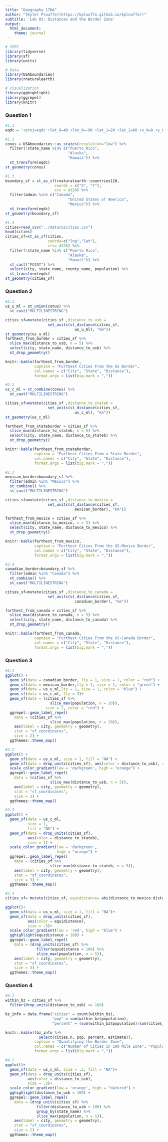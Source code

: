 ```yaml
---
title: "Geography 176A"
author: "[Kyler Plouffe](https://kplouffe.github.io/kplouffe/)"
subtitle: 'Lab 03: Distances and the Border Zone'
output:
  html_document:
    theme: journal
---
```


```r
# SPDS
library(tidyverse)
library(sf)
library(units)

# Data
library(USAboundaries)
library(rnaturalearth)

# Visualization
library(gghighlight)
library(ggrepel)
library(knitr)
```

### Question 1
```r
#1.1
eqdc = '+proj=eqdc +lat_0=40 +lon_0=-96 +lat_1=20 +lat_2=60 +x_0=0 +y_0=0 +datum=NAD83 +units=m +no_defs'

#1.2
conus = USAboundaries::us_states(resolution="low") %>%
  filter(!state_name %in% c("Puerto Rico",
                            "Alaska",
                            "Hawaii")) %>% 
  st_transform(eqdc)
st_geometry(conus)

#1.3
boundary_sf = st_as_sf(rnaturalearth::countries110, 
                      coords = c("X", "Y"), 
                      crs = 4326) %>% 
  filter(admin %in% c("Canada",
                            "United States of America",
                            "Mexico")) %>% 
  st_transform(eqdc)
st_geometry(boundary_sf)

#1.4
cities=read_csv("../data/uscities.csv")
head(cities)
cities_sf=st_as_sf(cities,
                   coords=c("lng","lat"),
                   crs= 4326) %>% 
  filter(!state_name %in% c("Puerto Rico",
                            "Alaska",
                            "Hawaii")) %>% 
  st_cast("POINT") %>% 
  select(city, state_name, county_name, population) %>% 
  st_transform(eqdc)
st_geometry(cities_sf)
```

### Question 2
```r
#2.1
us_u_ml = st_union(conus) %>%
  st_cast("MULTILINESTRING") 

cities_sf=mutate(cities_sf ,distance_to_usb = 
                   set_units(st_distance(cities_sf, 
                               us_u_ml), "km"))
st_geometry(us_u_ml)
farthest_from_border = cities_sf %>% 
  slice_max(distance_to_usb, n = 5) %>% 
  select(city, state_name, distance_to_usb) %>% 
  st_drop_geometry()

knitr::kable(farthest_from_border, 
             caption = "Furthest Cities From the US Border",
             col.names = c("City", "State", "Distance"),
             format.args = list(big.mark = ","))

#2.2
us_c_ml = st_combine(conus) %>%
  st_cast("MULTILINESTRING") 

cities_sf=mutate(cities_sf ,distance_to_stateb = 
                   set_units(st_distance(cities_sf, 
                               us_c_ml), "km"))
st_geometry(us_c_ml)

farthest_from_stateborder = cities_sf %>% 
  slice_max(distance_to_stateb, n = 5) %>% 
  select(city, state_name, distance_to_stateb) %>% 
  st_drop_geometry()

knitr::kable(farthest_from_stateborder, 
             caption = "Furthest Cities From a State Border",
             col.names = c("City", "State", "Distance"),
             format.args = list(big.mark = ","))

#2.3
mexican_border=boundary_sf %>% 
  filter(admin %in% "Mexico") %>% 
  st_combine() %>% 
  st_cast("MULTILINESTRING")

cities_sf=mutate(cities_sf ,distance_to_mexico = 
                   set_units(st_distance(cities_sf, 
                               mexican_border), "km"))

farthest_from_mexico = cities_sf %>% 
  slice_max(distance_to_mexico, n = 5) %>% 
  select(city, state_name, distance_to_mexico) %>% 
  st_drop_geometry()

knitr::kable(farthest_from_mexico, 
             caption = "Furthest Cities From the US-Mexico Border",
             col.names = c("City", "State", "Distance"),
             format.args = list(big.mark = ","))

#2.4
canadian_border=boundary_sf %>% 
  filter(admin %in% "Canada") %>% 
  st_combine() %>% 
  st_cast("MULTILINESTRING")

cities_sf=mutate(cities_sf ,distance_to_canada = 
                   set_units(st_distance(cities_sf, 
                               canadian_border), "km"))

farthest_from_canada = cities_sf %>% 
  slice_max(distance_to_canada, n = 5) %>% 
  select(city, state_name, distance_to_canada) %>% 
  st_drop_geometry()

knitr::kable(farthest_from_canada, 
             caption = "Furthest Cities From the US-Canada Border",
             col.names = c("City", "State", "Distance"),
             format.args = list(big.mark = ","))
```

### Question 3
```r
#3.1
ggplot() + 
  geom_sf(data = canadian_border, lty = 1, size = 1, color = "red") +
  geom_sf(data = mexican_border,lty = 1, size = 1, color = "green") +
  geom_sf(data = us_u_ml,lty = 1, size = 1, color = "blue") +
  geom_sf(data = us_c_ml, lty = 3)+
  geom_sf(data = (cities_sf %>% 
                    slice_max(population, n = 10)), 
                  size = 2, color = "red") +
  ggrepel::geom_label_repel(
    data = (cities_sf %>% 
                    slice_max(population, n = 10)),
    aes(label = city, geometry = geometry),
    stat = "sf_coordinates",
    size = 2) +
  ggthemes::theme_map() 

#3.2
ggplot() + 
  geom_sf(data = us_u_ml, size = 1, fill = "NA") +
  geom_sf(data = drop_units(cities_sf), aes(color = distance_to_usb), size = .5) + 
  scale_color_gradient(low = 'darkgreen', high = "orange") +
  ggrepel::geom_label_repel(
    data = (cities_sf %>% 
                    slice_max(distance_to_usb, n = 5)),
    aes(label = city, geometry = geometry),
    stat = "sf_coordinates",
    size = 3) +
  ggthemes::theme_map() 

#3.3
ggplot() + 
  geom_sf(data = us_c_ml, 
          size = 1, 
          fill = "NA") +
  geom_sf(data = drop_units(cities_sf), 
          aes(color = distance_to_stateb), 
          size = 1) + 
  scale_color_gradient(low = 'darkgreen', 
                       high = "orange") +
  ggrepel::geom_label_repel(
    data = (cities_sf %>% 
                    slice_max(distance_to_stateb, n = 5)),
    aes(label = city, geometry = geometry),
    stat = "sf_coordinates",
    size = 3) +
  ggthemes::theme_map() 

#3.4
cities_sf= mutate(cities_sf, equidistance= abs(distance_to_mexico-distance_to_canada))

ggplot()+
  geom_sf(data = us_u_ml, size = 1, fill = "NA")+
  geom_sf(data = drop_units(cities_sf), 
          aes(color = equidistance), 
          size = .5)+
  scale_color_gradient(low = 'red', high = "blue") +
  gghighlight(equidistance < 100) +
  ggrepel::geom_label_repel(
    data = (drop_units(cities_sf) %>% 
              filter(equidistance < 100) %>% 
              slice_max(population, n = 5)),
    aes(label = city, geometry = geometry),
    stat = "sf_coordinates",
    size = 3) +
  ggthemes::theme_map() 
```

### Question 4
```r
#4.1
within_bz = cities_sf %>% 
  filter(drop_units(distance_to_usb) <= 160)

bz_info = data.frame("cities" = count(within_bz), 
                     "pop" = sum(within_bz$population), 
                     "percent" = (sum(within_bz$population)/sum(cities_sf$population)*100), "estimate" = "Yes!")

knitr::kable((bz_info %>% 
               select(cities.n, pop, percent, estimate)), 
             caption = "Quantifying the Border Zone",
             col.names = c("Number of Cities in 100 Mile Zone", "Population of the Zone", "Percentage of US Population Living in Zone", "Does this match the 2/3 ACLU Estimate?"),
             format.args = list(big.mark = ","))

#4.2
ggplot()+
  geom_sf(data = us_c_ml, size = .2, fill = "NA")+
  geom_sf(data = drop_units(cities_sf), 
          aes(color = distance_to_usb), 
          size = .5)+
  scale_color_gradient(low = 'orange', high = "darkred") +
  gghighlight(distance_to_usb < 100) +
  ggrepel::geom_label_repel(
    data = (drop_units(cities_sf) %>% 
              filter(distance_to_usb < 100) %>% 
              group_by(state_name) %>% 
              slice_max(population, n = 1)),
    aes(label = city, geometry = geometry),
    stat = "sf_coordinates",
    size = 2) +
  ggthemes::theme_map() 





```

